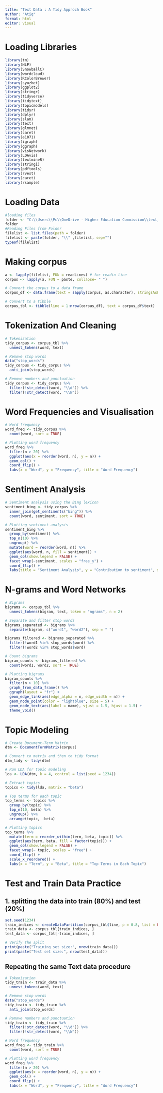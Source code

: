 ```yaml
---
title: "Text Data : A Tidy Approch Book"
author: "Atiq"
format: html
editor: visual
---
```


# Loading Libraries

```r
library(tm)
library(NLP)
library(SnowballC)
library(wordcloud)
library(RColorBrewer)
library(syuzhet)
library(ggplot2)
library(stringr)
library(tidyverse)
library(tidytext)
library(topicmodels)
library(tidyr)
library(dplyr)
library(slam)
library(text)
library(glmnet)
library(caret)
library(e1071)
library(igraph)
library(ggraph)
library(visNetwork)
library(LDAvis)
library(textmineR)
library(stringi)
library(pdftools)
library(rvest)
library(caret)
library(rsample)

```

# Loading Data

```r
#loading files
folder <- "C:\\Users\\Pc\\OneDrive - Higher Education Commission\\text_data_analysis\\economic_updates_2023_24"
folder
#Reading Files from Folder
filelist <- list.files(path = folder)
filelist <- paste(folder, "\\" ,filelist, sep="")
typeof(filelist)
```

# Making corpus

```r
a <- lapply(filelist, FUN = readLines) # for readin line 
corpus <- lapply(a, FUN = paste, collapse= " ")

# Convert the corpus to a data frame
corpus_df <- data.frame(text = sapply(corpus, as.character), stringsAsFactors = FALSE)

# Convert to a tibble
corpus_tbl <- tibble(line = 1:nrow(corpus_df), text = corpus_df$text)
```

# Tokenization And Cleaning

```r
# Tokenization
tidy_corpus <- corpus_tbl %>%
  unnest_tokens(word, text)

# Remove stop words
data("stop_words")
tidy_corpus <- tidy_corpus %>%
  anti_join(stop_words)

# Remove numbers and punctuation
tidy_corpus <- tidy_corpus %>%
  filter(!str_detect(word, "\\d")) %>%
  filter(!str_detect(word, "\\W"))
```

# Word Frequencies and Visualisation

```r
# Word frequency
word_freq <- tidy_corpus %>%
  count(word, sort = TRUE)

# Plotting word frequency
word_freq %>%
  filter(n > 20) %>%
  ggplot(aes(x = reorder(word, n), y = n)) +
  geom_col() +
  coord_flip() +
  labs(x = "Word", y = "Frequency", title = "Word Frequency")
```

# Sentiment Analysis

```r
# Sentiment analysis using the Bing lexicon
sentiment_bing <- tidy_corpus %>%
  inner_join(get_sentiments("bing")) %>%
  count(word, sentiment, sort = TRUE)

# Plotting sentiment analysis
sentiment_bing %>%
  group_by(sentiment) %>%
  top_n(10) %>%
  ungroup() %>%
  mutate(word = reorder(word, n)) %>%
  ggplot(aes(word, n, fill = sentiment)) +
  geom_col(show.legend = FALSE) +
  facet_wrap(~sentiment, scales = "free_y") +
  coord_flip() +
  labs(title = "Sentiment Analysis", y = "Contribution to sentiment", x = NULL)
```

# N-grams and Word Networks

```r
# Bigrams
bigrams <- corpus_tbl %>%
  unnest_tokens(bigram, text, token = "ngrams", n = 2)

# Separate and filter stop words
bigrams_separated <- bigrams %>%
  separate(bigram, c("word1", "word2"), sep = " ")

bigrams_filtered <- bigrams_separated %>%
  filter(!word1 %in% stop_words$word) %>%
  filter(!word2 %in% stop_words$word)

# Count bigrams
bigram_counts <- bigrams_filtered %>%
  count(word1, word2, sort = TRUE)

# Plotting bigrams
bigram_counts %>%
  filter(n > 10) %>%
  graph_from_data_frame() %>%
  ggraph(layout = "fr") +
  geom_edge_link(aes(edge_alpha = n, edge_width = n)) +
  geom_node_point(color = "lightblue", size = 5) +
  geom_node_text(aes(label = name), vjust = 1.5, hjust = 1.5) +
  theme_void()
```

# Topic Modeling

```r
# Create Document-Term Matrix
dtm <- DocumentTermMatrix(corpus)

# Convert to matrix and then to tidy format
dtm_tidy <- tidy(dtm)

# Run LDA for topic modeling
lda <- LDA(dtm, k = 4, control = list(seed = 1234))

# Extract topics
topics <- tidy(lda, matrix = "beta")

# Top terms for each topic
top_terms <- topics %>%
  group_by(topic) %>%
  top_n(10, beta) %>%
  ungroup() %>%
  arrange(topic, -beta)

# Plotting topics
top_terms %>%
  mutate(term = reorder_within(term, beta, topic)) %>%
  ggplot(aes(term, beta, fill = factor(topic))) +
  geom_col(show.legend = FALSE) +
  facet_wrap(~ topic, scales = "free") +
  coord_flip() +
  scale_x_reordered() +
  labs(x = "Term", y = "Beta", title = "Top Terms in Each Topic")

```

# Test and Train Data Practice

## 1. splitting the data into train (80%) and test (20%)

```r
set.seed(1234)
train_indices <- createDataPartition(corpus_tbl$line, p = 0.8, list = FALSE)
train_data <- corpus_tbl[train_indices, ]
test_data <- corpus_tbl[-train_indices, ]

# Verify the split
print(paste("Training set size:", nrow(train_data)))
print(paste("Test set size:", nrow(test_data)))
```

## Repeating the same Text data procedure

```r
# Tokenization
tidy_train <- train_data %>%
  unnest_tokens(word, text)

# Remove stop words
data("stop_words")
tidy_train <- tidy_train %>%
  anti_join(stop_words)

# Remove numbers and punctuation
tidy_train <- tidy_train %>%
  filter(!str_detect(word, "\\d")) %>%
  filter(!str_detect(word, "\\W"))

```

```r
# Word frequency
word_freq <- tidy_train %>%
  count(word, sort = TRUE)

# Plotting word frequency
word_freq %>%
  filter(n > 20) %>%
  ggplot(aes(x = reorder(word, n), y = n)) +
  geom_col() +
  coord_flip() +
  labs(x = "Word", y = "Frequency", title = "Word Frequency")

```
